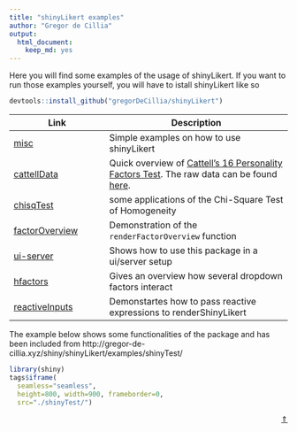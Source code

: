 ```yaml
---
title: "shinyLikert examples"
author: "Gregor de Cillia"
output: 
  html_document: 
    keep_md: yes
---
```


Here you will find some examples of the usage of shinyLikert. If you want to run those examples yourself, you will have to istall shinyLikert like so

```r
devtools::install_github("gregorDeCillia/shinyLikert")
```


Link            | Description
----------------|------------------------------
[misc]          | Simple examples on how to use shinyLikert
[cattellData]   | Quick overview of [Cattell's 16 Personality Factors Test]. The raw data can be found [here].
[chisqTest]     | some applications of the Chi-Square Test of Homogeneity
[factorOverview]| Demonstration of the `renderFactorOverview` function
[ui-server]     | Shows how to use this package in a ui/server setup
[hfactors]      | Gives an overview how several dropdown factors interact
[reactiveInputs]| Demonstartes how to pass reactive expressions to renderShinyLikert


[misc]:           misc/
[cattellData]:    cattellData/
[Cattell's 16 Personality Factors Test]: http://personality-testing.info/tests/16PF.php
[here]:           http://personality-testing.info/_rawdata/
[chisqTest]:      chisqTest/ 
[factorOverview]: factorOverview/
[ui-server]:      ui-server/
[hfactors]:       hierachicalFactors/
[reactiveInputs]: reactive_inputs/

The example below shows some functionalities of the package and has been included from http://gregor-de-cillia.xyz/shiny/shinyLikert/examples/shinyTest/

```r
library(shiny)
tags$iframe(
  seamless="seamless",
  height=800, width=900, frameborder=0,
  src="./shinyTest/")
```

<p style='text-align:right;'>[$\Uparrow$](./../)</p>
